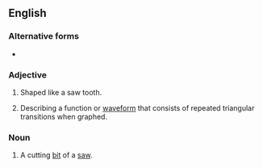 {{also|sawtooth}}
==English==

===Alternative forms===
* {{l|en|sawtooth}}

===Adjective===
{{en-adj|-}}

# Shaped like a saw tooth.
# {{lb|en|mathematics|engineering}} Describing a function or [[waveform]] that consists of repeated triangular transitions when graphed.

===Noun===
{{en-noun|saw teeth}}

# A cutting [[bit]] of a [[saw]].